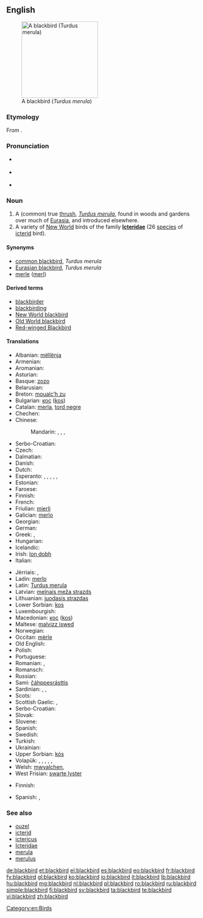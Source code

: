 {{wikipedia}}
{{wikipedia|Icterid}}
==English==

[[Image:Solsort.jpg|thumb|right|200px|A blackbird (''Turdus merula'')]]

===Etymology===
From {{compound|black|bird}}.

===Pronunciation===
* {{a|UK}} {{IPA|/ˈblakbəːd/}}
* {{a|US}} {{IPA|/ˈblækbəɹd/}}
* {{audio|en-us-blackbird.ogg|Audio (US)}}

===Noun===
{{en-noun}}

# A (common) true [[thrush]], ''[[Turdus merula]]'', found in woods and gardens over much of [[Eurasia]], and introduced elsewhere.
# A variety of [[New World]] birds of the family '''[[Icteridae]]''' (26 [[species]] of [[icterid]] bird).

====Synonyms====
* [[Common Blackbird|common blackbird]], ''Turdus merula''
* [[Eurasian Blackbird|Eurasian blackbird]], ''Turdus merula''
* [[merle]] ([[merl]])

====Derived terms====
* [[blackbirder]]
* [[blackbirding]]
* [[New World Blackbird|New World blackbird]]
* [[Old World Blackbird|Old World blackbird]]
* [[red-winged blackbird|Red-winged Blackbird]]

====Translations====
{{rfc-tsort|duplicate language: Serbo-Croatian}}
{{trans-top|common thrush, ''Turdus merula''}}
* Albanian: [[mëllënja]]
* Armenian: {{t-|hy|սև կեռնեխ|tr=sev keṙnex}}
* Aromanian: {{t-|rup|njerlã|f}}
* Asturian: {{t-|ast|ñerbatu|m}}
* Basque: [[zozo]]
* Belarusian: {{t-|be|дрозд|xs=Belarusian}}
* Breton: [[moualc’h zu]]
* Bulgarian: [[кос]] ([[kos]])
* Catalan: [[merla]], [[tord negre]]
* Chechen: {{tø|ce|Iаьржа хьоза}}
* Chinese:
*: Mandarin: {{t|cmn|山鳥|sc=Hani}}, {{t|cmn|山鸟|tr=shānniǎo|sc=Hani}}, {{t-|cmn|烏鶇|sc=Hani}}, {{t-|cmn|乌鸫|tr=wūdōng|sc=Hani}}
* Serbo-Croatian: {{t|sh|kos}}
* Czech: {{t+|cs|kos}}
* Dalmatian: {{tø|dlm|miarla|f}}
* Danish: {{t-|da|solsort|c}}
* Dutch: {{t+|nl|merel|m}}
* Esperanto: {{qualifier|♂♀}} {{t-|eo|merlo}}, {{qualifier|♂}} {{t-|eo|virmerlo}}, {{qualifier|♀}} {{t-|eo|merlino}}, {{qualifier|♂♀ offspring}} {{t-|eo|merlido}}, {{qualifier|♂ offspring}} {{t-|eo|virmerlido}}, {{qualifier|♀ offspring}} {{t-|eo|merlidino}}
* Estonian: {{t+|et|musträstas}}
* Faroese: {{t-|fo|kvørkveggja|xs=Faroese}}
* Finnish: {{t+|fi|mustarastas}}
* French: {{t+|fr|merle|m}}
* Friulian: [[mierli]]
* Galician: [[merlo]]
* Georgian: {{t-|ka|შაშვი|tr=šašvi|sc=Geor|xs=Georgian}}
* German: {{t+|de|Amsel|f}}
* Greek: {{t-|el|κόσσυφος|m|tr=kóssyfos}}, {{t+|el|κοτσύφι|n|tr=kotsýfi}}
* Hungarian: {{t+|hu|feketerigó}}
* Icelandic: {{t+|is|svartþröstur}}
* Irish: [[lon dobh]]
* Italian: {{t+|it|merlo|m}}
{{trans-mid}}
* Jèrriais: {{qualifier|male}} {{tø|roa-jer|mêle|m}}, {{qualifier|female}} {{tø|roa-jer|mêlerêsse|f}}
* Ladin: [[merlo]]
* Latin: [[Turdus merula]] '' ''
* Latvian: [[melnais meža strazds]]
* Lithuanian: [[juodasis strazdas]]
* Lower Sorbian: [[kos]]
* Luxembourgish: {{t+|lb|Märel|f}}
* Macedonian: [[кос]] ([[kos]])
* Maltese: [[malvizz iswed]]
* Norwegian: {{t-|no|svarttrost}}
* Occitan: [[mèrle]]
* Old English: {{t-|ang|osle|f|alt=ōsle|xs=Old English}}
* Polish: {{t+|pl|kos|m}}
* Portuguese: {{t+|pt|melro}}
* Romanian: {{t-|ro|mierla-neagră|f}}, {{t+|ro|mierlă|f}}
* Romansch: {{t-|rm|merlotscha|f|xs=Romansch}}
* Russian: {{t-|ru|чёрный дрозд|m|tr=čórnyj drozd}}
* Sami: [[čáhppesrásttis]]
* Sardinian: {{t-|sc|picchiaranzu}}, {{t-|sc|mérula}}, {{t-|sc|meurra}}
* Scots: {{tø|sco|blackie}}
* Scottish Gaelic: {{t-|gd|lon|m}}, {{t-|gd|lon dubh|m}}
* Serbo-Croatian: {{t|sh|кос|m|tr=kos}}
* Slovak: {{t-|sk|drozd|m}}
* Slovene: {{t+|sl|kos|m}}
* Spanish: {{t+|es|mirlo|m}}
* Swedish: {{t+|sv|koltrast|c}}
* Turkish: {{t+|tr|karatavuk}}
* Ukrainian: {{t-|uk|дрізд|m|tr=drizd}}
* Upper Sorbian: [[kós]]
* Volapük: {{qualifier|♂♀}} {{t+|vo|merul}}, {{qualifier|♂}} {{t-|vo|himerul}}, {{qualifier|♀}} {{t-|vo|jimerul}}, {{qualifier|♂♀ offspring}} {{t-|vo|merulül}}, {{qualifier|♂ offspring}} {{t-|vo|himerulül}}, {{qualifier|♀ offspring}} {{t-|vo|jimerulül}}
* Welsh: [[mwyalchen]], {{t-|cy|aderyn du|m}}
* West Frisian: [[swarte lyster]]
{{trans-bottom}}

{{trans-top| bird of the family Icteridae}}
* Finnish: {{t+|fi|turpiaali}}
{{trans-mid}}
* Spanish: {{t-|es|turpial|m}}, {{t-|es|soldadito|m}}
{{trans-bottom}}

===See also===
* [[ouzel]]
* [[icterid]]
* [[ictericus]]
* [[Icteridae]]
* [[merula]]
* [[merulus]]

[[Category:en:Birds]]

[[de:blackbird]]
[[et:blackbird]]
[[el:blackbird]]
[[es:blackbird]]
[[eo:blackbird]]
[[fr:blackbird]]
[[fy:blackbird]]
[[gl:blackbird]]
[[ko:blackbird]]
[[io:blackbird]]
[[it:blackbird]]
[[lb:blackbird]]
[[hu:blackbird]]
[[mg:blackbird]]
[[nl:blackbird]]
[[pl:blackbird]]
[[ro:blackbird]]
[[ru:blackbird]]
[[simple:blackbird]]
[[fi:blackbird]]
[[sv:blackbird]]
[[ta:blackbird]]
[[te:blackbird]]
[[vi:blackbird]]
[[zh:blackbird]]